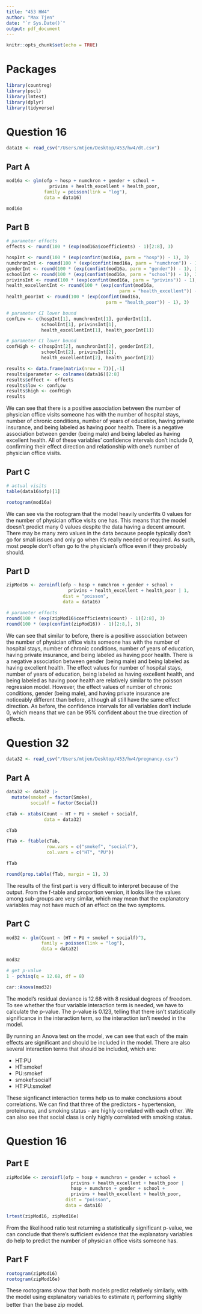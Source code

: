```yaml
---
title: "453 HW4"
author: "Max Tjen"
date: "`r Sys.Date()`"
output: pdf_document
---
```


```r
knitr::opts_chunk$set(echo = TRUE)
```

# Packages
```r
library(countreg)
library(pscl)
library(lmtest)
library(dplyr)
library(tidyverse)
```

# Question 16

```r
data16 <- read_csv("/Users/mtjen/Desktop/453/hw4/dt.csv")
```

## Part A

```r
mod16a <- glm(ofp ~ hosp + numchron + gender + school + 
                privins + health_excellent + health_poor,
              family = poisson(link = "log"),
              data = data16)

mod16a
```

## Part B

```r
# parameter effects
effects <- round(100 * (exp(mod16a$coefficients) - 1)[2:8], 3)

hospInt <- round(100 * (exp(confint(mod16a, parm = "hosp")) - 1), 3)
numchronInt <- round(100 * (exp(confint(mod16a, parm = "numchron")) - 1), 3)
genderInt <- round(100 * (exp(confint(mod16a, parm = "gender")) - 1), 3)
schoolInt <- round(100 * (exp(confint(mod16a, parm = "school")) - 1), 3)
privinsInt <- round(100 * (exp(confint(mod16a, parm = "privins")) - 1), 3)
health_excellentInt <- round(100 * (exp(confint(mod16a, 
                                          parm = "health_excellent")) - 1), 3)
health_poorInt <- round(100 * (exp(confint(mod16a, 
                                     parm = "health_poor")) - 1), 3)

# parameter CI lower bound
confLow <- c(hospInt[1], numchronInt[1], genderInt[1], 
             schoolInt[1], privinsInt[1],
             health_excellentInt[1], health_poorInt[1])

# parameter CI lower bound
confHigh <- c(hospInt[2], numchronInt[2], genderInt[2], 
             schoolInt[2], privinsInt[2],
             health_excellentInt[2], health_poorInt[2])

results <- data.frame(matrix(nrow = 7))[,-1]
results$parameter <- colnames(data16)[2:8]
results$effect <- effects
results$low <- confLow
results$high <- confHigh
results
```

We can see that there is a positive association between the number of physician office visits someone has with the number of hospital stays, number of chronic conditions, number of years of education, having private insurance, and being labeled as having poor health. There is a negative association between gender (being male) and being labeled as having excellent health. All of these variables' confidence intervals don't include 0, confirming their effect direction and relationship with one's number of physician office visits.

## Part C

```r
# actual visits
table(data16$ofp)[1]

rootogram(mod16a)
```

We can see via the rootogram that the model heavily underfits 0 values for the number of physician office visits one has. This means that the model doesn't predict many 0 values despite the data having a decent amount. There may be many zero values in the data because people typically don't go for small issues and only go when it's really needed or required. As such, most people don't often go to the physician's office even if they probably should.

## Part D

```r
zipMod16 <- zeroinfl(ofp ~ hosp + numchron + gender + school + 
                       privins + health_excellent + health_poor | 1,
                     dist = "poisson",
                     data = data16)

# parameter effects
round(100 * (exp(zipMod16$coefficients$count) - 1)[2:8], 3)
round(100 * (exp(confint(zipMod16)) - 1)[2:8,], 3)
```

We can see that similar to before, there is a positive association between the number of physician office visits someone has with the number of hospital stays, number of chronic conditions, number of years of education, having private insurance, and being labeled as having poor health. There is a negative association between gender (being male) and being labeled as having excellent health. The effect values for number of hospital stays, number of years of education, being labeled as having excellent health, and being labeled as having poor health are relatively similar to the poisson regression model. However, the effect values of number of chronic conditions, gender (being male), and having private insurance are noticeably different than before, although all still have the same effect direction. As before, the confidence intervals for all variables don't include 0, which means that we can be 95% confident about the true direction of effects.


# Question 32

```r
data32 <- read_csv("/Users/mtjen/Desktop/453/hw4/pregnancy.csv")
```

## Part A

```r
data32 <- data32 |>
  mutate(smokef = factor(Smoke),
         socialf = factor(Social))

cTab <- xtabs(Count ~ HT + PU + smokef + socialf, 
              data = data32)

cTab

fTab <- ftable(cTab, 
               row.vars = c("smokef", "socialf"),
               col.vars = c("HT", "PU"))

fTab

round(prop.table(fTab, margin = 1), 3)
```

The results of the first part is very difficult to interpret because of the output. From the f-table and proportion version, it looks like the values among sub-groups are very similar, which may mean that the explanatory variables may not have much of an effect on the two symptoms.

## Part C

```r
mod32 <- glm(Count ~ (HT + PU + smokef + socialf)^3,
             family = poisson(link = "log"),
             data = data32)

mod32

# get p-value
1 - pchisq(q = 12.68, df = 8)

car::Anova(mod32)
```

The model's residual deviance is 12.68 with 8 residual degrees of freedom. To see whether the four variable interaction term is needed, we have to calculate the p-value. The p-value is 0.123, telling that there isn't statistically significance in the interaction term, so the interaction isn't needed in the model.

By running an Anova test on the model, we can see that each of the main effects are significant and should be included in the model. There are also several interaction terms that should be included, which are:

- HT:PU
- HT:smokef
- PU:smokef
- smokef:socialf
- HT:PU:smokef

These signficanct interaction terms help us to make conclusions about correlations. We can find that three of the predictors - hypertension, proteinurea, and smoking status - are highly correlated with each other. We can also see that social class is only highly correlated with smoking status.


# Question 16

## Part E

```r
zipMod16e <- zeroinfl(ofp ~ hosp + numchron + gender + school + 
                        privins + health_excellent + health_poor | 
                        hosp + numchron + gender + school + 
                        privins + health_excellent + health_poor,
                      dist = "poisson",
                      data = data16)

lrtest(zipMod16, zipMod16e)
```

From the likelihood ratio test returning a statistically significant p-value, we can conclude that there's sufficient evidence that the explanatory variables do help to predict the number of physician office visits someone has.

## Part F

```r
rootogram(zipMod16)
rootogram(zipMod16e)
```

These rootograms show that both models predict relatively similarly, with the model using explanatory variables to estimate $\pi_i$ performing slighly better than the base zip model.

